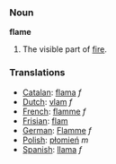 === Noun ===

'''flame'''

# The visible part of [[fire]].

=== Translations ===
*[[Catalan]]: [[flama]] ''f''
*[[Dutch]]: [[vlam]] ''f''
*[[French]]: [[flamme]] ''f''
*[[Frisian]]: [[flam]]
*[[German]]: [[Flamme]] ''f''
*[[Polish]]: [[płomień]] ''m''
*[[Spanish]]: [[llama]] ''f''